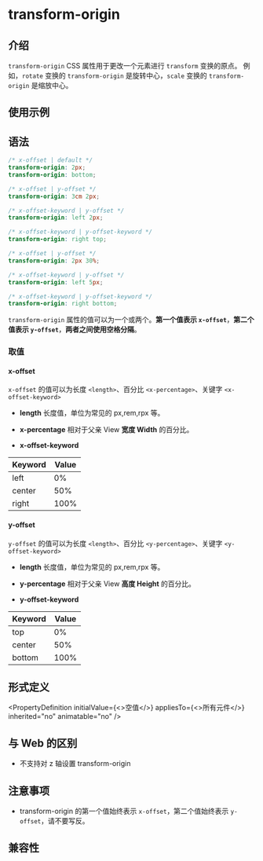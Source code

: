 # transform-origin

## 介绍

`transform-origin` CSS 属性用于更改一个元素进行 `transform` 变换的原点。
例如，`rotate` 变换的 `transform-origin` 是旋转中心，`scale` 变换的 `transform-origin` 是缩放中心。

## 使用示例


<Go
  example="css-api"
  defaultFile="src/transform-origin/App.tsx"
  img="/assets/doc/css/transform-origin.jpg"
  entry="src/transform-origin"
  defaultEntryFile="dist/transform-origin.lynx.bundle"
/>

## 语法

```scss
/* x-offset | default */
transform-origin: 2px;
transform-origin: bottom;

/* x-offset | y-offset */
transform-origin: 3cm 2px;

/* x-offset-keyword | y-offset */
transform-origin: left 2px;

/* x-offset-keyword | y-offset-keyword */
transform-origin: right top;

/* x-offset | y-offset */
transform-origin: 2px 30%;

/* x-offset-keyword | y-offset */
transform-origin: left 5px;

/* x-offset-keyword | y-offset-keyword */
transform-origin: right bottom;
```

`transform-origin` 属性的值可以为一个或两个。**第一个值表示 `x-offset`**，**第二个值表示 `y-offset`**，**两者之间使用空格分隔**。

### 取值

#### x-offset

`x-offset` 的值可以为长度 `<length>`、百分比 `<x-percentage>`、关键字 `<x-offset-keyword>`

- **length**
  长度值，单位为常见的 px,rem,rpx 等。

- **x-percentage**
  相对于父亲 View **宽度 Width** 的百分比。

- **x-offset-keyword**

| Keyword | Value |
| ------- | ----- |
| left    | 0%    |
| center  | 50%   |
| right   | 100%  |

#### y-offset

`y-offset` 的值可以为长度 `<length>`、百分比 `<y-percentage>`、关键字 `<y-offset-keyword>`

- **length**
  长度值，单位为常见的 px,rem,rpx 等。

- **y-percentage**
  相对于父亲 View **高度 Height** 的百分比。

- **y-offset-keyword**

| Keyword | Value |
| ------- | ----- |
| top     | 0%    |
| center  | 50%   |
| bottom  | 100%  |

## 形式定义


<PropertyDefinition
  initialValue={<>空值</>}
  appliesTo={<>所有元件</>}
  inherited="no"
  animatable="no"
/>

## 与 Web 的区别

- 不支持对 z 轴设置 transform-origin

## 注意事项

- transform-origin 的第一个值始终表示 `x-offset`，第二个值始终表示 `y-offset`，请不要写反。

## 兼容性


<LegacyCompatTable metadata="css/properties/transform-origin" />
